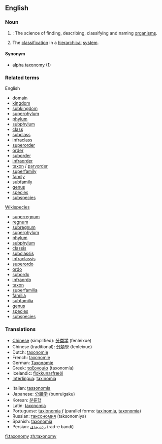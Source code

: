 {{wikipedia}}
==English==

===Noun===
{{en-noun-reg-y|taxonom|y}}

# {{systematics}}: The science of finding, describing, classifying and naming [[organism]]s.  
# The [[classification]] in a [[hierarchical]] [[system]].

====Synonym====
* [[alpha taxonomy]] (1)

===Related terms===
{{top}}
English
*[[domain]]
*[[kingdom]]
*[[subkingdom]]
*[[superphylum]]
*[[phylum]]
*[[subphylum]]
*[[class]]
*[[subclass]]
*[[infraclass]]
*[[superorder]]
*[[order]]
*[[suborder]]
*[[infraorder]]
*[[taxon]] / [[parvorder]]
*[[superfamily]]
*[[family]]
*[[subfamily]]
*[[genus]]
*[[species]]
*[[subspecies]]
{{mid}}
[[Wikispecies]]
*[[superregnum]]
*[[regnum]]
*[[subregnum]]
*[[superphylum]]
*[[phylum]]
*[[subphylum]]
*[[classis]]
*[[subclassis]]
*[[infraclassis]]
*[[superordo]]
*[[ordo]]
*[[subordo]]
*[[infraordo]]
*[[taxon]]
*[[superfamilia]]
*[[familia]]
*[[subfamilia]]
*[[genus]]
*[[species]]
*[[subspecies]]
{{bottom}}

===Translations===

{{top}}
*[[Chinese]] (simplified): [[分类学]] (fenleixue)
*Chinese (traditional): [[分類學]] (fenleixue)
*Dutch: [[taxonomie]]
*French: [[taxonomie]]
*German: [[Taxonomie]]
*Greek: [[ταξονομία]] (taxonomía)
*Icelandic: [[flokkunarfræði]]
*[[Interlingua]]: [[taxinomia]]
{{mid}}
*Italian: [[tassonomia]]
*Japanese: [[分類学]] (bunruigaku)
*Korean: [[분류학]]
*Latin: [[taxonomia]]
*Portuguese: [[taxionomia]] ''f'' (parallel forms: [[taxinomia]], [[taxonomia]])
*Russian: [[таксономия]] (taksonomiya)
*Spanish: [[taxonomía]]
*Persian: [[رده بندی]] (rad-e bandi)
{{bottom}}

[[fi:taxonomy]]
[[zh:taxonomy]]